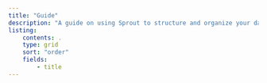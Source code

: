 ```yaml
---
title: "Guide"
description: "A guide on using Sprout to structure and organize your data."
listing:
    contents: .
    type: grid
    sort: "order"
    fields:
        - title
---
```


